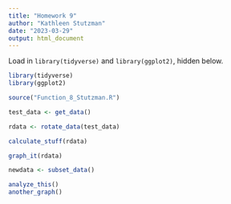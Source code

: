 ```yaml
---
title: "Homework 9"
author: "Kathleen Stutzman"
date: "2023-03-29"
output: html_document
---
```


Load in `library(tidyverse)` and `library(ggplot2)`, hidden below.

```r
library(tidyverse)
library(ggplot2)
```


```r
source("Function_8_Stutzman.R")

test_data <- get_data()

rdata <- rotate_data(test_data) 

calculate_stuff(rdata)

graph_it(rdata)

newdata <- subset_data()

analyze_this()
another_graph()
```

